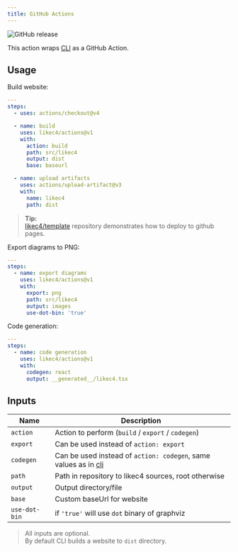 ```yaml
---
title: GitHub Actions
---
```


![GitHub release](https://img.shields.io/github/release/likec4/actions.svg)

This action wraps [CLI](/tooling/cli) as a GitHub Action.

## Usage

Build website:

```yaml
---
steps:
  - uses: actions/checkout@v4

  - name: build
    uses: likec4/actions@v1
    with:
      action: build
      path: src/likec4
      output: dist
      base: baseurl

  - name: upload artifacts
    uses: actions/upload-artifact@v3
    with:
      name: likec4
      path: dist
```

> **Tip:**  
> [likec4/template](https://github.com/likec4/template) repository demonstrates how to deploy to github pages.

Export diagrams to PNG:

```yaml
---
steps:
  - name: export diagrams
    uses: likec4/actions@v1
    with:
      export: png
      path: src/likec4
      output: images
      use-dot-bin: 'true'
```

Code generation:

```yaml
---
steps:
  - name: code generation
    uses: likec4/actions@v1
    with:
      codegen: react
      output: __generated__/likec4.tsx
```

## Inputs

| Name          | Description                                                                                           |
| ------------- | ----------------------------------------------------------------------------------------------------- |
| `action`      | Action to perform (`build` / `export` / `codegen`)                                                    |
| `export`      | Can be used instead of `action: export`                                                               |
| `codegen`     | Can be used instead of `action: codegen`, same values as in [cli](https://likec4.dev/docs/tools/cli/) |
| `path`        | Path in repository to likec4 sources, root otherwise                                                  |
| `output`      | Output directory/file                                                                                 |
| `base`        | Custom baseUrl for website                                                                            |
| `use-dot-bin` | if `'true'` will use `dot` binary of graphviz                                                         |

> All inputs are optional.  
> By default CLI builds a website to `dist` directory.
